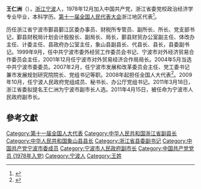 '''王仁洲'''（{{bd|1957年|4月|}}），[[浙江|浙江]][[宁波|宁波]]人，1978年12月加入中国共产党，浙江省委党校政治经济学专业毕业，本科学历。[[第十一届全国人民代表大会|第十一届全国人民代表大会]]浙江地区代表<ref>{{cite web|author=新华网|title=第十一届全国人大代表|url=http://news.xinhuanet.com/ziliao/2008-03/03/content_7708230.htm?node=36628|publisher=新华网|accessdate=2014-01-07|archive-date=2014-01-10|archive-url=https://web.archive.org/web/20140110211415/http://news.xinhuanet.com/ziliao/2008-03/03/content_7708230.htm?node=36628|dead-url=no}}</ref>。

历任浙江省宁波市鄞县鄞江区委办事员、财税所专管员、副所长、所长、党支部书记，鄞县财税局计划会计股股长、副局长、局长，鄞县财贸办公室副主任、体改办主任、计委主任、县政府办公室主任，象山县副县长、代县长、县长，县委副书记。1999年9月，任中共宁波市委外经贸工作委员会书记、宁波市对外经济贸易合作委员会主任，2001年12月任宁波市对外贸易经济合作局局长。2004年5月当选中共宁波市委委员。2007年2月，任宁波市发展和改革委员会主任、党工委书记兼市发展规划研究院院长、党组书记等职。2008年起担任全国人大代表<ref>{{cite news|title=全国人大代表信息-王仁洲|url= http://210.82.31.1:8084/delegate/viewDelegate.action?dbid=110857|accessdate=2013-04-05|newspaper=全国人大网}}</ref>。2009年10月，任宁波人民政府党组成员、秘书长、办公厅党组书记。2011年3月18日，浙江省委拟提名王仁洲为宁波市副市长人选。2011年4月15日，被任命为宁波市人民政府副市长。

==參考文獻==
{{reflist}}

[[Category:第十一届全国人大代表|Category:第十一届全国人大代表]]
[[Category:中华人民共和国浙江省副县长|Category:中华人民共和国浙江省副县长]]
[[Category:中华人民共和国象山县县长|Category:中华人民共和国象山县县长]]
[[Category:浙江省县委副书记|Category:浙江省县委副书记]]
[[Category:中国共产党宁波市委成员|Category:中国共产党宁波市委成员]]
[[Category:宁波市人民政府副市长|Category:宁波市人民政府副市长]]
[[Category:中国共产党党员_(1978年入党)|Category:中国共产党党员 (1978年入党)]]
[[Category:宁波人|Category:宁波人]]
[[Category:王姓|Category:王姓]]